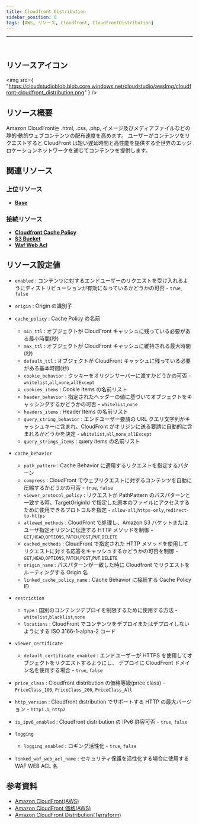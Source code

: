 ```yaml
---
title: Cloudfront Distribution
sidebar_position: 0
tags: [AWS, リソース, Cloudfront, CloudfrontDistribution]
---
```


<hr />
<br />

## リソースアイコン

<img
    src={
        "https://cloudstudioblob.blob.core.windows.net/cloudstudio/awsImg/cloudfront-cloudfront_distribution.png"
    }
/>

## リソース概要

Amazon CloudFront는 .html, .css, .php, イメージ及びメディアファイルなどの静的·動的ウェブコンテンツの配布速度を高めます。
ユーザーがコンテンツをリクエストすると CloudFront は短い遅延時間と高性能を提供する全世界のエッジロケーションネットワークを通じてコンテンツを提供します。

## 関連リソース

### 上位リソース

-   [**Base**](https://docs.cstudio.app/ja/docs/resource/aws/Base/)

### 接続リソース

-   [**Cloudfront Cache Policy**](https://docs.cstudio.app/ja/docs/resource/aws/Cloudfront/CloudfrontDistribution)
-   [**S3 Bucket**](https://docs.cstudio.app/ja/docs/resource/aws/S3/S3Bucket)
-   [**Waf Web Acl**](https://docs.cstudio.app/ja/docs/resource/aws/Waf/WafWebAcl)

## リソース設定値

-   `enabled` : コンテンツに対するエンドユーザーのリクエストを受け入れるようにディストリビューションが有効になっているかどうかの可否 - `true`, `false`
-   `origin` : Origin の識別子
-   `cache_policy` : Cache Policy の名前
    -   `min_ttl` : オブジェクトが CloudFront キャッシュに残っている必要がある最小時間(秒)
    -   `max_ttl` : オブジェクトが CloudFront キャッシュに維持される最大時間(秒)
    -   `default_ttl` : オブジェクトが CloudFront キャッシュに残っている必要がある基本時間(秒)
    -   `cookie_behavior` : クッキーをオリジンサーバーに渡すかどうかの可否 - `whitelist`,`all`,`none`,`allExcept`
    -   `cookies_items` : Cookie Items の名前リスト
    -   `header_behavior` : 指定されたヘッダーの値に基づいてオブジェクトをキャッシングするかどうかの可否 - `whitelist`,`none`
    -   `headers_items` : Header Items の名前リスト
    -   `query_string_behavior` : エンドユーザー要請の URL クエリ文字列がキャッシュキーに含まれ、CloudFront がオリジンに送る要請に自動的に含まれるかどうかを決定 - `whitelist`,`all`,`none`,`allExcept`
    -   `query_strings_items` : query items の名前リスト
-   `cache_behavior`

    -   `path_pattern` : Cache Behavior に適用するリクエストを指定するパターン
    -   `compress` : CloudFront でウェブリクエストに対するコンテンツを自動に圧縮するかどうかの可否 - `true`, `false`
    -   `viewer_protocol_policy` : リクエストが PathPattern のパスパターンと一致する時、TargetOriginId で指定した原本のファイルにアクセスするために使用できるプロトコルを指定 - `allow-all`,`https-only`,`redirect-to-https`
    -   `allowed_methods` : CloudFront で処理し、Amazon S3 バケットまたはユーザ指定オリジンに伝達する HTTP メソッドを制御 - `GET`,`HEAD`,`OPTIONS`,`PATCH`,`POST`,`PUT`,`DELETE`
    -   `cached_methods` : CloudFront で指定された HTTP メソッドを使用してリクエストに対する応答をキャッシュするかどうかの可否を制御 - `GET`,`HEAD`,`OPTIONS`,`PATCH`,`POST`,`PUT`,`DELETE`
    -   `origin_name` : パスパターンが一致した時に Cloudfront でリクエストをルーティングする Origin 名
    -   `linked_cache_policy_name` : Cache Behavior に接続する Cache Policy ID

-   `restriction`

    -   `type` : 国別のコンテンツデプロイを制限するために使用する方法 - `whitelist`,`blacklist`,`none`
    -   `locations` : CloudFront でコンテンツをデプロイまたはデプロイしないようにする ISO 3166-1-alpha-2 コード

-   `viewer_certificate`

    -   `default_certificate_enabled` : エンドユーザーが HTTPS を使用してオブジェクトをリクエストするようにし、 デプロイに CloudFront ドメイン名を使用する場合 - `true`, `false`

-   `price_class` : Cloudfront distribution の価格等級(price class) - `PriceClass_100`, `PriceClass_200`, `PriceClass_All`
-   `http_version` : Cloudfront distribution でサポートする HTTP の最大バージョン - `http1.1`, `http2`
-   `is_ipv6_enabled` : Cloudfront distribution の IPv6 許容可否 - `true`, `false`

-   `logging`

    -   `logging_enabled` : ロギング活性化 - `true`, `false`

-   `linked_waf_web_acl_name` : セキュリティ保護を活性化する場合に使用する WAF WEB ACL 名

## 参考資料

-   [Amazon CloudFront(AWS)](https://docs.aws.amazon.com/ko_kr/AmazonCloudFront/latest/DeveloperGuide/Introduction.html)
-   [Amazon CloudFront 価格(AWS)](https://aws.amazon.com/ko/cloudfront/pricing/?nc2=type_a)
-   [Amazon CloudFront Distribution(Terraform)](https://registry.terraform.io/providers/hashicorp/aws/latest/docs/resources/cloudfront_distribution)
